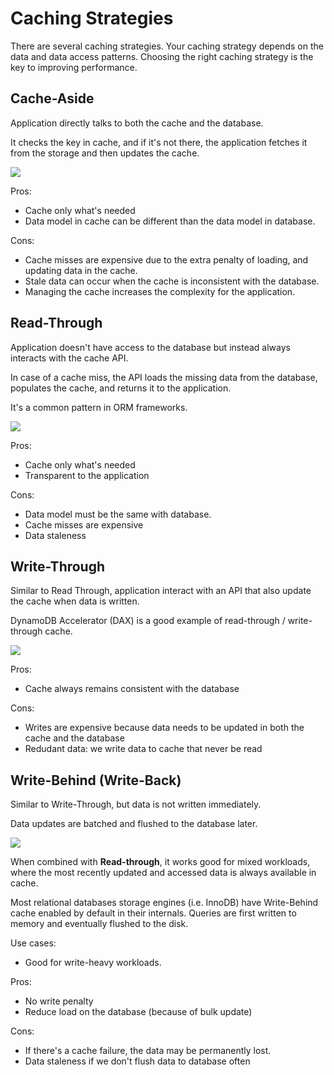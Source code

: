 # Caching Strategies

There are several caching strategies. Your caching strategy depends on the data and data access patterns. Choosing the right caching strategy is the key to improving performance.


## Cache-Aside

Application directly talks to both the cache and the database.

It checks the key in cache, and if it's not there, the application fetches it from the storage and then updates the cache.

![](https://codeahoy.com/img/cache-aside.png)

Pros:
- Cache only what's needed
- Data model in cache can be different than the data model in database.

Cons:
- Cache misses are expensive due to the extra penalty of loading, and updating data in the cache.
- Stale data can occur when the cache is inconsistent with the database.
- Managing the cache increases the complexity for the application.


## Read-Through

Application doesn't have access to the database but instead always interacts with the cache API.

In case of a cache miss, the API loads the missing data from the database, populates the cache, and returns it to the application.

It's a common pattern in ORM frameworks.

![](https://codeahoy.com/img/read-through.png)

Pros:
- Cache only what's needed
- Transparent to the application

Cons:
- Data model must be the same with database.
- Cache misses are expensive
- Data staleness


## Write-Through

Similar to Read Through, application interact with an API that also update the cache when data is written.

DynamoDB Accelerator (DAX) is a good example of read-through / write-through cache.

![](https://codeahoy.com/img/write-through.png)


Pros:
- Cache always remains consistent with the database

Cons:
- Writes are expensive because data needs to be updated in both the cache and the database
- Redudant data: we write data to cache that never be read



## Write-Behind (Write-Back)

Similar to Write-Through, but data is not written immediately.

Data updates are batched and flushed to the database later.

![](https://codeahoy.com/img/write-back.png)

When combined with **Read-through**, it works good for mixed workloads, where the most recently updated and accessed data is always available in cache.

Most relational databases storage engines (i.e. InnoDB) have Write-Behind cache enabled by default in their internals. Queries are first written to memory and eventually flushed to the disk.

Use cases:
- Good for write-heavy workloads.

Pros:
- No write penalty
- Reduce load on the database (because of bulk update)

Cons:
- If there's a cache failure, the data may be permanently lost.
- Data staleness if we don't flush data to database often

